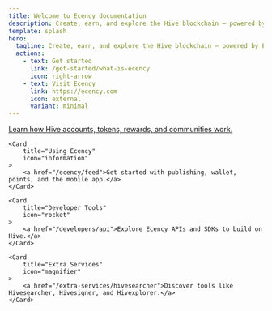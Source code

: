 ```yaml
---
title: Welcome to Ecency documentation
description: Create, earn, and explore the Hive blockchain — powered by Ecency.
template: splash
hero:
  tagline: Create, earn, and explore the Hive blockchain — powered by Ecency.
  actions:
    - text: Get started
      link: /get-started/what-is-ecency
      icon: right-arrow
    - text: Visit Ecency
      link: https://ecency.com
      icon: external
      variant: minimal
---
```



<CardGrid>
    <Card
        title="Hive basics"
        icon="open-book"
    >
        <a href="/hive/what-is-hive">Learn how Hive accounts, tokens, rewards, and communities work.</a>
    </Card>

    <Card
        title="Using Ecency"
        icon="information"
    >
        <a href="/ecency/feed">Get started with publishing, wallet, points, and the mobile app.</a>
    </Card>

    <Card
        title="Developer Tools"
        icon="rocket"
    >
        <a href="/developers/api">Explore Ecency APIs and SDKs to build on Hive.</a>
    </Card>

    <Card
        title="Extra Services"
        icon="magnifier"
    >
        <a href="/extra-services/hivesearcher">Discover tools like Hivesearcher, Hivesigner, and Hivexplorer.</a>
    </Card>
</CardGrid>
